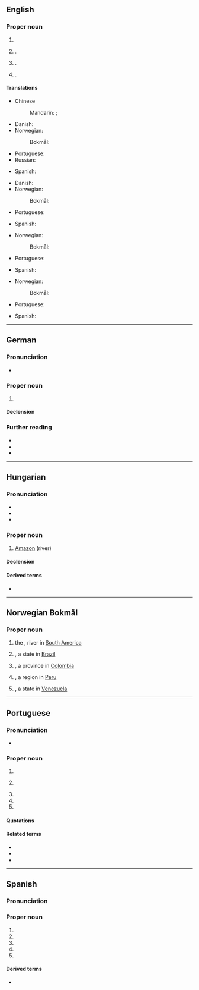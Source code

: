 {{also|amazonas}}
==English==
{{wikipedia}}

===Proper noun===
{{en-proper noun}}

# {{place|en|state|r/North Region|c/Brazil|capital=Manaus}}
# {{place|en|department|c/Colombia}}.
# {{place|en|region|c/Peru}}.
# {{place|en|state|c/Venezuela}}.

====Translations====
{{trans-top|state of Brazil}}
* Chinese
*: Mandarin: {{t|cmn|亞馬遜洲}}; {{t|cmn|亚马孫洲|tr=yàmăxùnzhōu}}
* Danish: {{t|da|Amazonas}}
* Norwegian:
*: Bokmål: {{t+|nb|Amazonas}}
* Portuguese: {{t+|pt|Amazonas}}
* Russian: {{t|ru|Амазонас|tr=Amazonas}}
{{trans-mid}}
* Spanish: {{t+|es|Amazonas}}
{{trans-bottom}}

{{trans-top|department of Colombia}}
* Danish: {{t|da|Amazonas}}
* Norwegian:
*: Bokmål: {{t+|nb|Amazonas}}
* Portuguese: {{t+|pt|Amazonas}}
{{trans-mid}}
* Spanish: {{t+|es|Amazonas}}
{{trans-bottom}}

{{trans-top|region of Peru}}
* Norwegian:
*: Bokmål: {{t+|nb|Amazonas}}
* Portuguese: {{t+|pt|Amazonas}}
{{trans-mid}}
* Spanish: {{t+|es|Amazonas}}
{{trans-bottom}}

{{trans-top|state of Venezuela}}
* Norwegian:
*: Bokmål: {{t+|nb|Amazonas}}
* Portuguese: {{t+|pt|Amazonas}}
{{trans-mid}}
* Spanish: {{t+|es|Amazonas}}
{{trans-bottom}}

----

==German==

===Pronunciation===
* {{IPA|de|/amaˈt͡soːnas/}}

===Proper noun===
{{de-proper noun|m,-}}

# {{place|de|river|cont/South America|t=Amazon}} 

====Declension====
{{de-ndecl|m,-.sg}}

===Further reading===
* {{R:DWDS}}
* {{R:Duden|Amazonas_Fluss|Amazonas, Fluss}}
* {{R:Duden|Amazonas_Bundesstaat|Amazonas, Bundesstaat}}

----

==Hungarian==
{{wikipedia|lang=hu}}

===Pronunciation===
* {{hu-IPA|amazonasz}}
* {{hyphenation|hu|Ama|zo|nas}}
* {{rhymes|hu|ɒs|s=4}}

===Proper noun===
{{head|hu|proper noun}}

# [[Amazon]] (river)

====Declension====
{{hu-infl-nom|Amazonaso|o|-|v=sz|n=sg}}{{hu-pos-otok|Amazonas||ai|n=sg}}

====Derived terms====
* {{l|hu|amazonasi}}

{{topics|hu|Rivers}}

----

==Norwegian Bokmål==
{{wp|lang=no|Amazonas (andre betydninger)|Amazonas}}

===Proper noun===
{{head|nb|proper noun}}

# the {{l|en|Amazon}}, river in [[South America]]
# {{l|en|Amazonas}}, a state in [[Brazil]]
# {{l|en|Amazonas}}, a province in [[Colombia]]
# {{l|en|Amazonas}}, a region in [[Peru]]
# {{l|en|Amazonas}}, a state in [[Venezuela]]
{{c|nb|Rivers|South America}}

----

==Portuguese==
{{wikipedia|lang=pt}}

===Pronunciation===
{{pt-IPA|Amazônas}}
* {{audio|pt|Pt-br Amazonas.ogg|Audio (BR)}}

===Proper noun===
{{pt-proper noun|m|g2=f-p|qual_g2=archaic}}

# {{place|pt|river|in northern|continent/South America|t1=Amazon}}
# {{place|pt|state|macroregion/North Region|c/Brazil|t1=Amazonas|capital=pt:Manaus}}
#: {{l|pt|AM}} {{q|abbreviation}}
# {{place|pt|region|c/Peru|t1=Amazonas}}
# {{place|pt|department|c/Colombia|t1=Amazonas}}
# {{place|pt|state|c/Venezuela|t1=Amazonas}}

====Quotations====
{{seeCites|pt}}

====Related terms====
* {{l|pt|amazona}}
* {{l|pt|amazonense}}
* {{l|pt|Amazônia}}

----

==Spanish==
{{wikipedia|lang=es}}

===Pronunciation===
{{es-IPA}}

===Proper noun===
{{es-proper noun|m}}

# {{place|es|river|c/Brazil|t1=Amazon}}
# {{place|es|state|r/North Region|c/Brazil|capital=Manaus}}
# {{place|es|region|c/Peru|t1=Amazonas}}
# {{place|es|department|c/Colombia|t1=Amazonas}}
# {{place|es|state|c/Venezuela|t1=Amazonas}}

====Derived terms====
* {{l|es|amazonense}}
